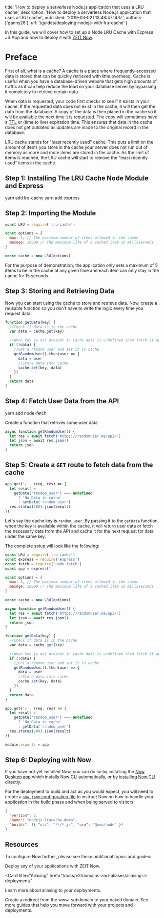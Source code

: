 
  title: 'How to deploy a serverless Node.js application that uses a LRU cache',
  description:
    'How to deploy a serverless Node.js application that uses a LRU cache',
  published: '2019-03-02T13:48:47.143Z',
  authors: ['ganny26'],
  url: '/guides/deploying-nodejs-with-lru-cache'
}

In this guide, we will cover how to set up a Node LRU Cache with Express JS App and how to deploy it with [ZEIT Now](/docs/v2).

# Preface

First of all, what is a cache? A cache is a place where frequently-accessed data is stored that can be quickly retrieved with little overhead. Cache is useful when you have a database-driven website that gets high amounts of traffic as it can help reduce the load on your database server by bypassing it completely to retrieve certain data.

When data is requested, your code first checks to see if it exists in your cache. If the requested data does not exist in the cache, it will then get the data from the database. A copy of the data is then placed in the cache so it will be available the next time it is requested. The copy will sometimes have a [TTL](https://en.wikipedia.org/wiki/Time_to_live) or (time to live) expiration time. This ensures that data in the cache does not get outdated as updates are made to the original record in the database.

LRU cache stands for "least recently used" cache. This puts a limit on the amount of items you store in the cache your server does not run out of memory as more and more items are stored in the cache. As the limit of items is reached, the LRU cache will start to remove the "least recently used" items in the cache.

## Step 1: Installing The LRU Cache Node Module and Express

<TerminalInput>yarn add lru-cache yarn add express</TerminalInput>

## Step 2: Importing the Module

```js
const LRU = require('lru-cache')

const options = {
  max: 5, // The maximum number of items allowed in the cache
  maxAge: 15000 // The maximum life of a cached item in milliseconds
}

const cache = new LRU(options)
```

For the purpose of demonstration, the application only sets a maximum of 5 items to be in the cache at any given time and each item can only stay in the cache for 15 seconds.

## Step 3: Storing and Retrieving Data

Now you can start using the cache to store and retrieve data. Now, create a reusable function so you don't have to write the logic every time you request data.

```js
function getData(key) {
  //Check if data is in the cache
  var data = cache.get(key)

  //When key is not present in cache data is undefined then fetch it again
  if (!data) {
    //Get a random user and set it to cache
    getRandomUser().then(user => {
      data = user
      //Store data into cache
      cache.set(key, data)
    })
  }
  return data
}
```

## Step 4: Fetch User Data from the API

<TerminalInput>yarn add node-fetch</TerminalInput>

Create a function that retrives some user data

```js
async function getRandomUser() {
  let res = await fetch('https://randomuser.me/api/')
  let json = await res.json()
  return json
}
```

## Step 5: Create a `GET` route to fetch data from the cache

```js
app.get('/', (req, res) => {
  let result =
    getData('random_user') === undefined
      ? 'No Data in cache'
      : getData('random_user')
  res.status(200).json(result)
})
```

Let's say the cache key is `random_user`. By passing it to the `getData` function, when the key is available within the cache, it will return user data or fetch the necessary data from the API and cache it for the next request for data under the same key.

The complete setup will look like the following:

```js
const LRU = require('lru-cache')
const express = require('express')
const fetch = require('node-fetch')
const app = express()

const options = {
  max: 5, // The maximum number of items allowed in the cache
  maxAge: 15000 // The maximum life of a cached item in milliseconds
}

const cache = new LRU(options)

async function getRandomUser() {
  let res = await fetch('https://randomuser.me/api/')
  let json = await res.json()
  return json
}

function getData(key) {
  //Check if data is in the cache
  var data = cache.get(key)

  //When key is not present in cache data is undefined then fetch it again
  if (!data) {
    //Get a random user and set it to cache
    getRandomUser().then(user => {
      data = user
      //Store data into cache
      cache.set(key, data)
    })
  }
  return data
}

app.get('/', (req, res) => {
  let result =
    getData('random_user') === undefined
      ? 'No Data in cache'
      : getData('random_user')
  res.status(200).json(result)
})

module.exports = app
```

## Step 6: Deploying with Now

If you have not yet installed Now, you can do so by installing the [Now Desktop app](/docs/v2/getting-started/installation/#now-desktop) which installs Now CLI automatically, or by [installing Now CLI](/docs/v2/getting-started/installation/#now-cli) directly.

For the deployment to build and act as you would expect, you will need to create a [`now.json` configuration file](https://zeit.co/docs/v2/deployments/configuration) to instruct Now on how to handle your application in the build phase and when being served to visitors.

```json
{
  "version": 2,
  "name": "nodejs-lrucache-demo",
  "builds": [{ "src": "**/*.js", "use": "@now/node" }]
}
```

## Resources

To configure Now further, please see these additional topics and guides:

<Card title="Deploying Basics" href="/docs/v2/deployments/basics">
  Deploy any of your applications with ZEIT Now.
</Card>

<Card
  title="Aliasing"
  href="/docs/v2/domains-and-aliases/aliasing-a-deployment/"
>
  Learn more about aliasing to your deployments.
</Card>

<Card title="www. Redirect" href="/guides/redirect-from-www">
  Create a redirect from the www. subdomain to your naked domain.
</Card>

<Card title="More Guides" href="/guides">
  See more guides that help you move forward with your projects and deployments.
</Card>

